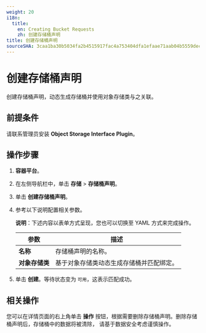```yaml
---
weight: 20
i18n:
  title:
    en: Creating Bucket Requests
    zh: 创建存储桶声明
title: 创建存储桶声明
sourceSHA: 3caa1ba30b5034fa2b4515917fac4a753404dfa1efaae71aab04b5559dec4e56
---
```


# 创建存储桶声明

创建存储桶声明，动态生成存储桶并使用对象存储类与之关联。

## 前提条件

请联系管理员安装 **Object Storage Interface Plugin**。

## 操作步骤

1. **容器平台**。

2. 在左侧导航栏中，单击 **存储** > **存储桶声明**。

3. 单击 **创建存储桶声明**。

4. 参考以下说明配置相关参数。

   **说明**：下述内容以表单方式呈现，您也可以切换至 YAML 方式来完成操作。

   | 参数                     | 描述                                                                            |
   | ------------------------ | -------------------------------------------------------------------------------------- |
   | **名称**                 | 存储桶声明的名称。                                                    |
   | **对象存储类**           | 基于对象存储类动态生成存储桶并匹配绑定。 |

5. 单击 **创建**。等待状态变为 `可用`，这表示匹配成功。

## 相关操作

您可以在详情页面的右上角单击 **操作** 按钮，根据需要删除存储桶声明。删除存储桶声明后，存储桶中的数据将被清除， 请基于数据安全考虑谨慎操作。
